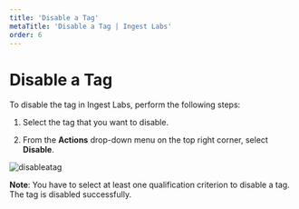 ---
title: 'Disable a Tag'
metaTitle: 'Disable a Tag | Ingest Labs'
order: 6
---

# Disable a Tag

To disable the tag in Ingest Labs, perform the following steps:

1.	Select the tag that you want to disable.

2.	From the **Actions** drop-down menu on the top right corner, select **Disable**.

![disableatag](/images/tagsimages/disableatag.png)

**Note**: You have to select at least one qualification criterion to disable a tag. The tag is disabled successfully.